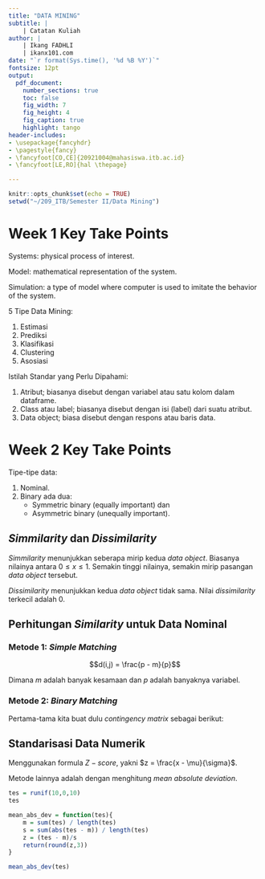 ```yaml
---
title: "DATA MINING"
subtitle: | 
    | Catatan Kuliah
author: | 
    | Ikang FADHLI
    | ikanx101.com
date: "`r format(Sys.time(), '%d %B %Y')`"
fontsize: 12pt
output: 
  pdf_document:
    number_sections: true
    toc: false
    fig_width: 7
    fig_height: 4
    fig_caption: true
    highlight: tango
header-includes:
- \usepackage{fancyhdr}
- \pagestyle{fancy}
- \fancyfoot[CO,CE]{20921004@mahasiswa.itb.ac.id}
- \fancyfoot[LE,RO]{hal \thepage}  

---
```


```r
knitr::opts_chunk$set(echo = TRUE)
setwd("~/209_ITB/Semester II/Data Mining")
```

\newpage
\tableofcontents
\newpage
\listoffigures
\newpage

# Week 1 Key Take Points

Systems: physical process of interest.

Model: mathematical representation of the system.

Simulation: a type of model where computer is used to imitate the behavior of the system.

5 Tipe Data Mining:

1. Estimasi
1. Prediksi
1. Klasifikasi
1. Clustering
1. Asosiasi

Istilah Standar yang Perlu Dipahami:

1. Atribut; biasanya disebut dengan variabel atau satu kolom dalam dataframe.
1. Class atau label;  biasanya disebut dengan isi (label) dari suatu atribut.
1. Data object; biasa disebut dengan respons atau baris data.

# Week 2 Key Take Points

Tipe-tipe data:

1. Nominal.
1. Binary ada dua: 
    - Symmetric binary (equally important) dan 
    - Asymmetric binary (unequally important).

## _Simmilarity_ dan _Dissimilarity_

_Simmilarity_ menunjukkan seberapa mirip kedua _data object_. Biasanya nilainya antara $0 \leq x \leq 1$. Semakin tinggi nilainya, semakin mirip pasangan _data object_ tersebut.

_Dissimilarity_ menunjukkan kedua _data object_ tidak sama. Nilai _dissimilarity_ terkecil adalah $0$.

## Perhitungan _Similarity_ untuk Data Nominal

### Metode 1: _Simple Matching_

$$d(i,j) = \frac{p - m}{p}$$

Dimana $m$ adalah banyak kesamaan dan $p$ adalah banyaknya variabel.

### Metode 2: _Binary Matching_

Pertama-tama kita buat dulu _contingency matrix_ sebagai berikut:


## Standarisasi Data Numerik

Menggunakan formula $Z-score$, yakni $z = \frac{x - \mu}{\sigma}$.

Metode lainnya adalah dengan menghitung _mean absolute deviation_.

```r
tes = runif(10,0,10)
tes

mean_abs_dev = function(tes){
    m = sum(tes) / length(tes)
    s = sum(abs(tes - m)) / length(tes)
    z = (tes - m)/s
    return(round(z,3))
}

mean_abs_dev(tes)
```



